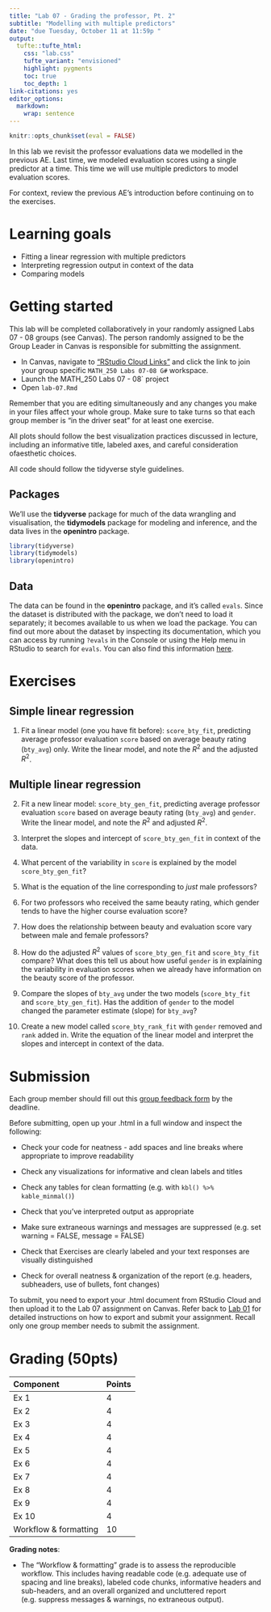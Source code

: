 ```yaml
---
title: "Lab 07 - Grading the professor, Pt. 2"
subtitle: "Modelling with multiple predictors"
date: "due Tuesday, October 11 at 11:59p "
output: 
  tufte::tufte_html:
    css: "lab.css"
    tufte_variant: "envisioned"
    highlight: pygments
    toc: true
    toc_depth: 1
link-citations: yes
editor_options: 
  markdown: 
    wrap: sentence
---
```


```r
knitr::opts_chunk$set(eval = FALSE)
```

In this lab we revisit the professor evaluations data we modelled in the previous AE.
Last time, we modeled evaluation scores using a single predictor at a time.
This time we will use multiple predictors to model evaluation scores.

For context, review the previous AE's introduction before continuing on to the exercises.

# Learning goals

-   Fitting a linear regression with multiple predictors
-   Interpreting regression output in context of the data
-   Comparing models

# Getting started

This lab will be completed collaboratively in your randomly assigned Labs 07 - 08 groups (see Canvas). The person randomly assigned to be the Group Leader in Canvas is responsible for submitting the assignment. 

+ In Canvas, navigate to ["RStudio Cloud Links"](https://canvas.apu.edu/courses/42480/pages/rstudio-cloud-links) and click the link to join your group specific `MATH_250 Labs 07-08 G#` workspace. 
+ Launch the MATH_250 Labs 07 - 08` project
+ Open `lab-07.Rmd`

Remember that you are editing simultaneously and any changes you make in your files affect your whole group. Make sure to take turns so that each group member is "in the driver seat" for at least one exercise.

All plots should follow the best visualization practices discussed in lecture, including an informative title, labeled axes, and careful consideration ofaesthetic choices.

All code should follow the tidyverse style guidelines.

## Packages

We'll use the **tidyverse** package for much of the data wrangling and visualisation, the **tidymodels** package for modeling and inference, and the data lives in the **openintro** package.

```r
library(tidyverse) 
library(tidymodels)
library(openintro)
```

## Data

The data can be found in the **openintro** package, and it's called `evals`.
Since the dataset is distributed with the package, we don't need to load it separately; it becomes available to us when we load the package.
You can find out more about the dataset by inspecting its documentation, which you can access by running `?evals` in the Console or using the Help menu in RStudio to search for `evals`.
You can also find this information [here](https://www.openintro.org/data/index.php?data=evals).

# Exercises

## Simple linear regression

1.  Fit a linear model (one you have fit before): `score_bty_fit`, predicting average professor evaluation `score` based on average beauty rating (`bty_avg`) only. Write the linear model, and note the $R^2$ and the adjusted $R^2$.

## Multiple linear regression

2.  Fit a new linear model: `score_bty_gen_fit`, predicting average professor evaluation `score` based on average beauty rating (`bty_avg`) and `gender`.
    Write the linear model, and note the $R^2$ and adjusted $R^2$.

3.  Interpret the slopes and intercept of `score_bty_gen_fit` in context of the data.

4.  What percent of the variability in `score` is explained by the model `score_bty_gen_fit`?

5.  What is the equation of the line corresponding to *just* male professors?

6.  For two professors who received the same beauty rating, which gender tends to have the higher course evaluation score?

7.  How does the relationship between beauty and evaluation score vary between male and female professors?

8.  How do the adjusted $R^2$ values of `score_bty_gen_fit` and `score_bty_fit` compare?
    What does this tell us about how useful `gender` is in explaining the variability in evaluation scores when we already have information on the beauty score of the professor.

9. Compare the slopes of `bty_avg` under the two models (`score_bty_fit` and `score_bty_gen_fit`).
    Has the addition of `gender` to the model changed the parameter estimate (slope) for `bty_avg`?

10. Create a new model called `score_bty_rank_fit` with `gender` removed and `rank` added in.
    Write the equation of the linear model and interpret the slopes and intercept in context of the data.

# Submission

Each group member should fill out this [group feedback form](https://qfreeaccountssjc1.az1.qualtrics.com/jfe/form/SV_1ZgcGyd7yfH095c) by the deadline.

Before submitting, open up your .html in a full window and inspect the following:

+ Check your code for neatness - add spaces and line breaks where appropriate to improve readability

+ Check any visualizations for informative and clean labels and titles

+ Check any tables for clean formatting (e.g. with `kbl() %>% kable_minmal()`)

+ Check that you've interpreted output as appropriate

+ Make sure extraneous warnings and messages are suppressed (e.g. set warning = FALSE, message = FALSE)

+ Check that Exercises are clearly labeled and your text responses are visually distinguished

+ Check for overall neatness & organization of the report (e.g. headers, subheaders, use of bullets, font changes)

To submit, you need to export your .html document from RStudio Cloud and then upload it to the Lab 07 assignment on Canvas. Refer back to [Lab 01](https://kgfitzgerald.github.io/APU_MATH_250/labs/lab-01-hello-r.html) for detailed instructions on how to export and submit your assignment. Recall only one group member needs to submit the assignment.

# Grading (50pts)

| Component | Points |
|:----------|:-------|
| Ex 1      | 4      |
| Ex 2      | 4    |
| Ex 3      | 4   |
| Ex 4      | 4   |
| Ex 5      | 4      |
| Ex 6      | 4    |
| Ex 7      | 4   |
| Ex 8      | 4   |
| Ex 9      | 4   |
| Ex 10  | 4 |
| Workflow & formatting   | 10      |

**Grading notes**:

-   The "Workflow & formatting" grade is to assess the reproducible workflow. This includes having readable code (e.g. adequate use of spacing and line breaks), labeled code chunks, informative headers and sub-headers, and an overall organized and uncluttered report (e.g. suppress messages & warnings, no extraneous output).
